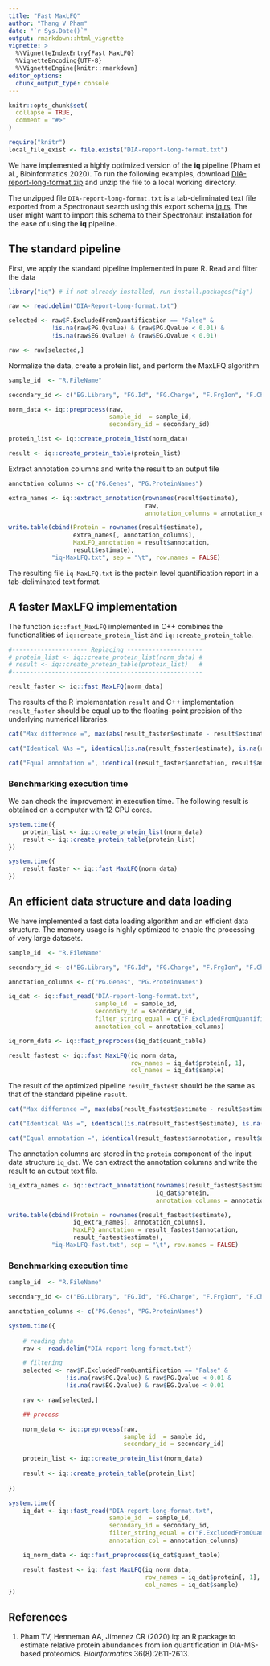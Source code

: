 ---
title: "Fast MaxLFQ"
author: "Thang V Pham"
date: "`r Sys.Date()`" 
output: rmarkdown::html_vignette
vignette: >
  %\VignetteIndexEntry{Fast MaxLFQ}
  %VignetteEncoding{UTF-8}
  %\VignetteEngine{knitr::rmarkdown}
editor_options: 
  chunk_output_type: console
---

```{r, include = FALSE}
knitr::opts_chunk$set(
  collapse = TRUE,
  comment = "#>"
)
```

```{r eval=TRUE, include=FALSE, echo=FALSE}
require("knitr")
local_file_exist <- file.exists("DIA-report-long-format.txt")
```

We have implemented a highly optimized version of the **iq** pipeline (Pham et al., Bioinformatics 2020). To run the following examples, download [DIA-report-long-format.zip](https://github.com/tvpham/iq/releases/download/v1.1/DIA-report-long-format.zip) and unzip the file to a local working directory.

The unzipped file `DIA-report-long-format.txt` is a tab-deliminated text file exported from a Spectronaut search using this export schema [iq.rs](https://github.com/tvpham/iq/releases/download/v1.1/iq.rs). The user might want to import this schema to their Spectronaut installation for the ease of using the **iq** pipeline.


## The standard pipeline

First, we apply the standard pipeline implemented in pure R. Read and filter the data

```{r, eval = local_file_exist, include = TRUE}
library("iq") # if not already installed, run install.packages("iq") 

raw <- read.delim("DIA-Report-long-format.txt")

selected <- raw$F.ExcludedFromQuantification == "False" & 
            !is.na(raw$PG.Qvalue) & (raw$PG.Qvalue < 0.01) &
            !is.na(raw$EG.Qvalue) & (raw$EG.Qvalue < 0.01)

raw <- raw[selected,]
```

Normalize the data, create a protein list, and perform the MaxLFQ algorithm

```{r eval = local_file_exist, echo=TRUE, message = TRUE, include = TRUE}
sample_id  <- "R.FileName" 

secondary_id <- c("EG.Library", "FG.Id", "FG.Charge", "F.FrgIon", "F.Charge", "F.FrgLossType")

norm_data <- iq::preprocess(raw, 
                            sample_id  = sample_id, 
                            secondary_id = secondary_id)

protein_list <- iq::create_protein_list(norm_data)

result <- iq::create_protein_table(protein_list)
```

Extract annotation columns and write the result to an output file

```{r eval = local_file_exist}
annotation_columns <- c("PG.Genes", "PG.ProteinNames")

extra_names <- iq::extract_annotation(rownames(result$estimate), 
                                      raw, 
                                      annotation_columns = annotation_columns)

write.table(cbind(Protein = rownames(result$estimate),
                  extra_names[, annotation_columns],
                  MaxLFQ_annotation = result$annotation,
                  result$estimate),
            "iq-MaxLFQ.txt", sep = "\t", row.names = FALSE)
```

The resulting file `iq-MaxLFQ.txt` is the protein level quantification report in a tab-deliminated text format.

## A faster MaxLFQ implementation

The function `iq::fast_MaxLFQ` implemented in C++ combines the functionalities of `iq::create_protein_list` and `iq::create_protein_table`.

```{r eval = local_file_exist}
#--------------------- Replacing ---------------------
# protein_list <- iq::create_protein_list(norm_data) #
# result <- iq::create_protein_table(protein_list)   #
#-----------------------------------------------------

result_faster <- iq::fast_MaxLFQ(norm_data)

```

The results of the R implementation `result` and C++ implementation `result_faster` should be equal up to the floating-point precision of the underlying numerical libraries.

```{r eval = local_file_exist}
cat("Max difference =", max(abs(result_faster$estimate - result$estimate), na.rm = TRUE), "\n")

cat("Identical NAs =", identical(is.na(result_faster$estimate), is.na(result$estimate)), "\n")

cat("Equal annotation =", identical(result_faster$annotation, result$annotation), "\n")
```

### Benchmarking execution time

We can check the improvement in execution time. The following result is obtained on a computer with 12 CPU cores.

```{r eval=local_file_exist}
system.time({
    protein_list <- iq::create_protein_list(norm_data)
    result <- iq::create_protein_table(protein_list)
})

system.time({
    result_faster <- iq::fast_MaxLFQ(norm_data)
})
```

## An efficient data structure and data loading

We have implemented a fast data loading algorithm and an efficient data structure. The memory usage is highly optimized to enable the processing of very large datasets.

```{r eval=local_file_exist}
sample_id  <- "R.FileName" 

secondary_id <- c("EG.Library", "FG.Id", "FG.Charge", "F.FrgIon", "F.Charge", "F.FrgLossType")

annotation_columns <- c("PG.Genes", "PG.ProteinNames")

iq_dat <- iq::fast_read("DIA-report-long-format.txt",
                        sample_id  = sample_id, 
                        secondary_id = secondary_id,
                        filter_string_equal = c("F.ExcludedFromQuantification" = "False"),
                        annotation_col = annotation_columns)

iq_norm_data <- iq::fast_preprocess(iq_dat$quant_table)

result_fastest <- iq::fast_MaxLFQ(iq_norm_data, 
                                  row_names = iq_dat$protein[, 1], 
                                  col_names = iq_dat$sample)
```

The result of the optimized pipeline `result_fastest` should be the same as that of the standard pipeline `result`.

```{r eval = local_file_exist}
cat("Max difference =", max(abs(result_fastest$estimate - result$estimate), na.rm = TRUE), "\n")

cat("Identical NAs =", identical(is.na(result_fastest$estimate), is.na(result$estimate)), "\n")

cat("Equal annotation =", identical(result_fastest$annotation, result$annotation), "\n")
```

The annotation columns are stored in the `protein` component of the input data structure `iq_dat`. We can extract the annotation columns and write the result to an output text file.

```{r eval = local_file_exist}
iq_extra_names <- iq::extract_annotation(rownames(result_fastest$estimate), 
                                         iq_dat$protein, 
                                         annotation_columns = annotation_columns)

write.table(cbind(Protein = rownames(result_fastest$estimate),
                  iq_extra_names[, annotation_columns],
                  MaxLFQ_annotation = result_fastest$annotation,
                  result_fastest$estimate), 
            "iq-MaxLFQ-fast.txt", sep = "\t", row.names = FALSE)
```

### Benchmarking execution time

```{r eval = local_file_exist}
sample_id  <- "R.FileName" 

secondary_id <- c("EG.Library", "FG.Id", "FG.Charge", "F.FrgIon", "F.Charge", "F.FrgLossType")

annotation_columns <- c("PG.Genes", "PG.ProteinNames")

system.time({
    
    # reading data
    raw <- read.delim("DIA-report-long-format.txt")

    # filtering
    selected <- raw$F.ExcludedFromQuantification == "False" & 
                !is.na(raw$PG.Qvalue) & raw$PG.Qvalue < 0.01 &
                !is.na(raw$EG.Qvalue) & raw$EG.Qvalue < 0.01

    raw <- raw[selected,]

    ## process

    norm_data <- iq::preprocess(raw, 
                                sample_id  = sample_id, 
                                secondary_id = secondary_id)

    protein_list <- iq::create_protein_list(norm_data)
    
    result <- iq::create_protein_table(protein_list)
    
})

system.time({
    iq_dat <- iq::fast_read("DIA-report-long-format.txt",
                            sample_id  = sample_id, 
                            secondary_id = secondary_id,
                            filter_string_equal = c("F.ExcludedFromQuantification" = "False"),
                            annotation_col = annotation_columns)

    iq_norm_data <- iq::fast_preprocess(iq_dat$quant_table)

    result_fastest <- iq::fast_MaxLFQ(iq_norm_data, 
                                      row_names = iq_dat$protein[, 1], 
                                      col_names = iq_dat$sample)
})
```


## References

1. Pham TV, Henneman AA, Jimenez CR (2020) iq: an R package to estimate relative protein abundances from ion quantification in DIA-MS-based proteomics. _Bioinformatics_ 36(8):2611-2613.
